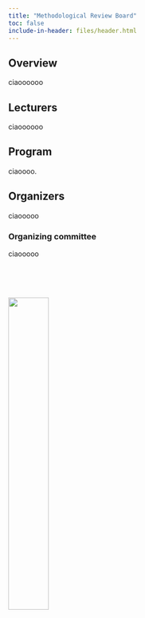 ```yaml
---
title: "Methodological Review Board"
toc: false
include-in-header: files/header.html
---
```


## Overview

ciaoooooo 

## Lecturers

::: {layout-ncol=3}

ciaoooooo

:::

## Program

ciaoooo.

## Organizers

ciaooooo

### Organizing committee

ciaooooo

</br>
</br>
</br>


::: {layout-ncol=3}

![](files/logo-mrb.png){width="40%"}



:::